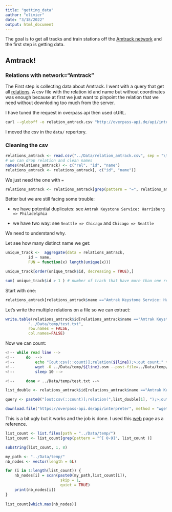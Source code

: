 ```yaml
---
title: "getting_data"
author: "olivier"
date: "3/18/2022"
output: html_document
---
```


The goal is to get all tracks and train stations off the [Amtrack network](https://en.wikipedia.org/wiki/List_of_Amtrak_routes) and the first step is getting data.

## Amtrack!

### Relations with network="Amtrack"

The First step is collecting data about Amtrack. I went with a query that get all [relations](https://wiki.openstreetmap.org/wiki/Relation). A csv file with the relation id and name but without coordinates was enough because at first we just want to pinpoint the relation that we need without downloding too much from the server. 

I have tuned the request in overpass api then used cURL. 

```bash
curl --globoff -o relation_amtrack.csv "http://overpass-api.de/api/interpreter?data=[out:csv(::type,::id,name)];rel[network="Amtrak"];out;"
```

I moved the csv in the `data/` repertory.

### Cleaning the csv

```r
relations_amtrack <- read.csv("../Data/relation_amtrack.csv", sep = "\t")
# we can drop relation and clean names
names(relations_amtrack) <- c("rel", "id", "name")
relations_amtrack <- relations_amtrack[, c("id", "name")]      
```

We just need the one with `=`

```r
relations_amtrack <- relations_amtrack[grep(pattern = "=", relations_amtrack$name),]
```

Better but we are still facing some trouble:

- we have potential duplicates: see `Amtrak Keystone Service: Harrisburg => Philadelphia` 

- we have two way: see `Seattle => Chicago` and `Chicago => Seattle`

We need to understand why.

Let see how many distinct name we get:

```r
unique_track <-  aggregate(data = relations_amtrack,
          id ~ name,
          FUN = function(x) length(unique(x)))

unique_track[order(unique_track$id, decreasing = TRUE),]

sum( unique_track$id > 1 ) # number of track that have more than one relation 
```

Start with one: 

```r
relations_amtrack[relations_amtrack$name =="Amtrak Keystone Service: Harrisburg => Philadelphia",]
```

Let's write the multiple relations on a file so we can extract:

```r
write.table(relations_amtrack$id[relations_amtrack$name =="Amtrak Keystone Service: Harrisburg => Philadelphia"], 
          "../Data/temp/test.txt", 
          row.names = FALSE,
          col.names=FALSE)
```

Now we can count:

```bash
<!-- while read line -->
<!--     do  -->
<!--         echo "[out:csv(::count)];relation(${line});>;out count;" > ../Data/temp/query.osm -->
<!--         wget -O ../Data/temp/${line}.osm --post-file=../Data/temp/query.osm "https://overpass-api.de/api/interpreter" -->
<!--         sleep 10 -->

<!--     done < ../Data/temp/test.txt -->
```

```r

list_double <- relations_amtrack$id[relations_amtrack$name =="Amtrak Keystone Service: Harrisburg => Philadelphia"]

query <- paste0("[out:csv(::count)];relation(",list_double[1], ");>;out count;")

download.file("https://overpass-api.de/api/interpreter", method = "wget", extra = "--post-file=../Data/temp/query.osm")

```


This is a bit ugly but it works and the job is done. 
I used this [web](https://overpass-api.de/command_line.html) page as a reference. 

```r
list_count <- list.files(path = "../Data/temp/")
list_count <- list_count[grep(pattern = "^[ 0-9]", list_count )]

substring(list_count, 1, 8)

my_path <- "../Data/temp/" 
nb_nodes <- vector(length = 6L)

for (i in 1:length(list_count)) {
    nb_nodes[i] = scan(paste0(my_path,list_count[i]), 
                        skip = 1, 
                        quiet = TRUE)
    print(nb_nodes[i])
}
    
list_count[which.max(nb_nodes)]    

```

